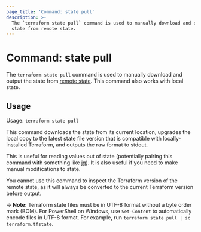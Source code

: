 ```yaml
---
page_title: 'Command: state pull'
description: >-
  The `terraform state pull` command is used to manually download and output the
  state from remote state.
---
```


# Command: state pull

The `terraform state pull` command is used to manually download and output
the state from [remote state](/language/state/remote). This command also
works with local state.

## Usage

Usage: `terraform state pull`

This command downloads the state from its current location, upgrades the
local copy to the latest state file version that is compatible with
locally-installed Terraform, and outputs the raw format to stdout.

This is useful for reading values out of state (potentially pairing this
command with something like [jq](https://stedolan.github.io/jq/)). It is
also useful if you need to make manual modifications to state.

You cannot use this command to inspect the Terraform version of
the remote state, as it will always be converted to the current Terraform
version before output.

-> **Note:** Terraform state files must be in UTF-8 format without a byte order mark (BOM). For PowerShell on Windows, use `Set-Content` to automatically encode files in UTF-8 format. For example, run `terraform state pull | sc terraform.tfstate`.
